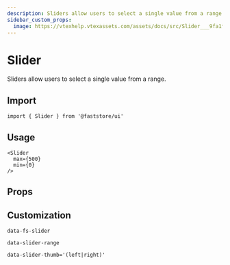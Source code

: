 ```yaml
---
description: Sliders allow users to select a single value from a range.
sidebar_custom_props: 
  image: https://vtexhelp.vtexassets.com/assets/docs/src/Slider___9fa1f5d802a9bbdc93a77db318594af7.png
---
```



# Slider

Sliders allow users to select a single value from a range.

## Import

```tsx
import { Slider } from '@faststore/ui'
```

## Usage

```tsx live
<Slider
  max={500}
  min={0}
/>
```

## Props

<PropsSection name="Slider" />

## Customization

`data-fs-slider`

`data-slider-range`

`data-slider-thumb='(left|right)'`
